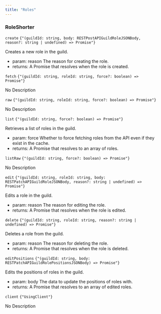 ```yaml
---
title: "Roles"
---
```

                 
### RoleShorter



<div className='*:border-b [&>*:last-child]:border-b-0'><div className='text-sm text-fd-muted-foreground py-4'>

<div className="flex flex-row items-center gap-4">
  <code className="text-sm">create</code>
  <code className="text-fd-muted-foreground">{"(guildId: string, body: RESTPostAPIGuildRoleJSONBody, reason?: string | undefined) => Promise<GuildRole>"}</code>
</div>

Creates a new role in the guild.

- param:
reason The reason for creating the role.
- returns:
A Promise that resolves when the role is created.

</div>
<div className='text-sm text-fd-muted-foreground py-4'>

<div className="flex flex-row items-center gap-4">
  <code className="text-sm">fetch</code>
  <code className="text-fd-muted-foreground">{"(guildId: string, roleId: string, force?: boolean) => Promise<GuildRole>"}</code>
</div>

No Description



</div>
<div className='text-sm text-fd-muted-foreground py-4'>

<div className="flex flex-row items-center gap-4">
  <code className="text-sm">raw</code>
  <code className="text-fd-muted-foreground">{"(guildId: string, roleId: string, force?: boolean) => Promise<APIRole>"}</code>
</div>

No Description



</div>
<div className='text-sm text-fd-muted-foreground py-4'>

<div className="flex flex-row items-center gap-4">
  <code className="text-sm">list</code>
  <code className="text-fd-muted-foreground">{"(guildId: string, force?: boolean) => Promise<GuildRole[]>"}</code>
</div>

Retrieves a list of roles in the guild.

- param:
force Whether to force fetching roles from the API even if they exist in the cache.
- returns:
A Promise that resolves to an array of roles.

</div>
<div className='text-sm text-fd-muted-foreground py-4'>

<div className="flex flex-row items-center gap-4">
  <code className="text-sm">listRaw</code>
  <code className="text-fd-muted-foreground">{"(guildId: string, force?: boolean) => Promise<APIRole[]>"}</code>
</div>

No Description



</div>
<div className='text-sm text-fd-muted-foreground py-4'>

<div className="flex flex-row items-center gap-4">
  <code className="text-sm">edit</code>
  <code className="text-fd-muted-foreground">{"(guildId: string, roleId: string, body: RESTPatchAPIGuildRoleJSONBody, reason?: string | undefined) => Promise<GuildRole>"}</code>
</div>

Edits a role in the guild.

- param:
reason The reason for editing the role.
- returns:
A Promise that resolves when the role is edited.

</div>
<div className='text-sm text-fd-muted-foreground py-4'>

<div className="flex flex-row items-center gap-4">
  <code className="text-sm">delete</code>
  <code className="text-fd-muted-foreground">{"(guildId: string, roleId: string, reason?: string | undefined) => Promise<GuildRole>"}</code>
</div>

Deletes a role from the guild.

- param:
reason The reason for deleting the role.
- returns:
A Promise that resolves when the role is deleted.

</div>
<div className='text-sm text-fd-muted-foreground py-4'>

<div className="flex flex-row items-center gap-4">
  <code className="text-sm">editPositions</code>
  <code className="text-fd-muted-foreground">{"(guildId: string, body: RESTPatchAPIGuildRolePositionsJSONBody) => Promise<GuildRole[]>"}</code>
</div>

Edits the positions of roles in the guild.

- param:
body The data to update the positions of roles with.
- returns:
A Promise that resolves to an array of edited roles.

</div>
<div className='text-sm text-fd-muted-foreground py-4'>

<div className="flex flex-row items-center gap-4">
  <code className="text-sm">client</code>
  <code className="text-fd-muted-foreground">{"UsingClient"}</code>
</div>

No Description



</div></div>